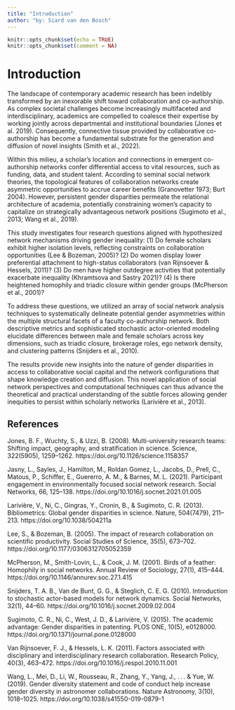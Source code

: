 ```yaml
---
title: "Introduction"
author: "by: Siard van den Bosch"
---
```


```r
knitr::opts_chunk$set(echo = TRUE)
knitr::opts_chunk$set(comment = NA)
```



# Introduction
The landscape of contemporary academic research has been indelibly transformed by an inexorable shift toward collaboration and co-authorship. As complex societal challenges become increasingly multifaceted and interdisciplinary, academics are compelled to coalesce their expertise by working jointly across departmental and institutional boundaries (Jones et al. 2019). Consequently, connective tissue provided by collaborative co-authorship has become a fundamental substrate for the generation and diffusion of novel insights (Smith et al., 2022).

Within this milieu, a scholar's location and connections in emergent co-authorship networks confer differential access to vital resources, such as funding, data, and student talent. According to seminal social network theories, the topological features of collaboration networks create asymmetric opportunities to accrue career benefits (Granovetter 1973; Burt 2004). However, persistent gender disparities permeate the relational architecture of academia, potentially constraining women's capacity to capitalize on strategically advantageous network positions (Sugimoto et al., 2013; Wang et al., 2019). 

This study investigates four research questions aligned with hypothesized network mechanisms driving gender inequality: (1) Do female scholars exhibit higher isolation levels, reflecting constraints on collaboration opportunities (Lee & Bozeman, 2005)? (2) Do women display lower preferential attachment to high-status collaborators (van Rijnsoever & Hessels, 2011)? (3) Do men have higher outdegree activities that potentially exacerbate inequality (Khramtsova and Sastry 2021)? (4) Is there heightened homophily and triadic closure within gender groups (McPherson et al., 2001)?

To address these questions, we utilized an array of social network analysis techniques to systematically delineate potential gender asymmetries within the multiple structural facets of a faculty co-authorship network. Both descriptive metrics and sophisticated stochastic actor-oriented modeling elucidate differences between male and female scholars across key dimensions, such as triadic closure, brokerage roles, ego network density, and clustering patterns (Snijders et al., 2010). 

The results provide new insights into the nature of gender disparities in access to collaborative social capital and the network configurations that shape knowledge creation and diffusion. This novel application of social network perspectives and computational techniques can thus advance the theoretical and practical understanding of the subtle forces allowing gender inequities to persist within scholarly networks (Larivière et al., 2013).



## References

Jones, B. F., Wuchty, S., & Uzzi, B. (2008). Multi-university research teams: Shifting impact, geography, and stratification in science. Science, 322(5905), 1259–1262. https://doi.org/10.1126/science.1158357

Jasny, L., Sayles, J., Hamilton, M., Roldan Gomez, L., Jacobs, D., Prell, C., Matous, P., Schiffer, E., Guererro, A. M., & Barnes, M. L. (2021). Participant engagement in environmentally focused social network research. Social Networks, 66, 125–138. https://doi.org/10.1016/j.socnet.2021.01.005

Larivière, V., Ni, C., Gingras, Y., Cronin, B., & Sugimoto, C. R. (2013). Bibliometrics: Global gender disparities in science. Nature, 504(7479), 211–213. https://doi.org/10.1038/504211a

Lee, S., & Bozeman, B. (2005). The impact of research collaboration on scientific productivity. Social Studies of Science, 35(5), 673–702. https://doi.org/10.1177/0306312705052359

McPherson, M., Smith-Lovin, L., & Cook, J. M. (2001). Birds of a feather: Homophily in social networks. Annual Review of Sociology, 27(1), 415–444. https://doi.org/10.1146/annurev.soc.27.1.415

Snijders, T. A. B., Van de Bunt, G. G., & Steglich, C. E. G. (2010). Introduction to stochastic actor-based models for network dynamics. Social Networks, 32(1), 44–60. https://doi.org/10.1016/j.socnet.2009.02.004

Sugimoto, C. R., Ni, C., West, J. D., & Larivière, V. (2015). The academic advantage: Gender disparities in patenting. PLOS ONE, 10(5), e0128000. https://doi.org/10.1371/journal.pone.0128000

Van Rijnsoever, F. J., & Hessels, L. K. (2011). Factors associated with disciplinary and interdisciplinary research collaboration. Research Policy, 40(3), 463–472. https://doi.org/10.1016/j.respol.2010.11.001

Wang, L., Mei, D., Li, W., Rousseau, R., Zhang, Y., Yang, J., . . . & Yue, W. (2019). Gender diversity statement and code of conduct help increase gender diversity in astronomer collaborations. Nature Astronomy, 3(10), 1018–1025. https://doi.org/10.1038/s41550-019-0879-1

